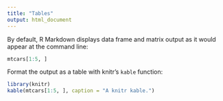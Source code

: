 ```yaml
---
title: "Tables"
output: html_document
---
```


By default, R Markdown displays data frame and matrix output as it would appear at the command line:

```r
mtcars[1:5, ]
```


Format the output as a table with knitr's `kable` function:

```r
library(knitr)
kable(mtcars[1:5, ], caption = "A knitr kable.")
```
